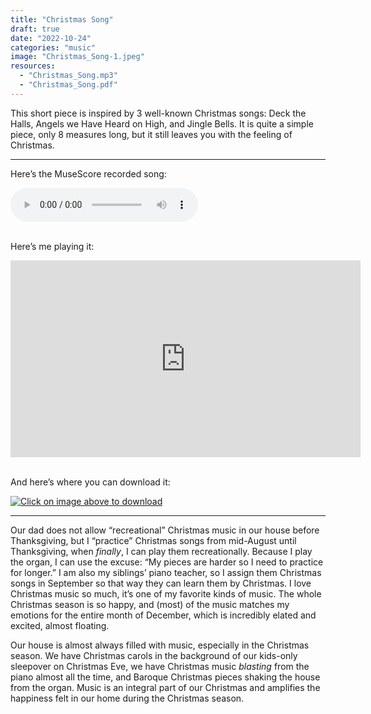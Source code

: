 ```yaml
---
title: "Christmas Song"
draft: true
date: "2022-10-24"
categories: "music"
image: "Christmas_Song-1.jpeg"
resources:
  - "Christmas_Song.mp3"
  - "Christmas_Song.pdf"
---
```


This short piece is inspired by 3 well-known Christmas songs: Deck the Halls, Angels we Have Heard on High, and Jingle Bells. It is quite a simple piece, only 8 measures long, but it still leaves you with the feeling of Christmas. 

---

Here's the MuseScore recorded song:

<audio controls>
<source src="Christmas_Song.mp3" type="audio/mpeg">
</audio> 
\
Here's me playing it:

<iframe width="560" height="315" src="https://www.youtube.com/embed/osgc_LBY8BA" title="YouTube video player" frameborder="0" allow="accelerometer; autoplay; clipboard-write; encrypted-media; gyroscope; picture-in-picture" allowfullscreen></iframe> 
\
And here's where you can download it:

[![Click on image above to download](Christmas_Song-1.jpeg)](Christmas_Song.pdf)

---

Our dad does not allow "recreational" Christmas music in our house before Thanksgiving, but I "practice" Christmas songs from mid-August until Thanksgiving, when *finally*, I can play them recreationally. Because I play the organ, I can use the excuse: "My pieces are harder so I need to practice for longer." I am also my siblings' piano teacher, so I assign them Christmas songs in September so that way they can learn them by Christmas. I love Christmas music so much, it's one of my favorite kinds of music. The whole Christmas season is so happy, and (most) of the music matches my emotions for the entire month of December, which is incredibly elated and excited, almost floating. 

Our house is almost always filled with music, especially in the Christmas season. We have Christmas carols in the background of our kids-only sleepover on Christmas Eve, we have Christmas music *blasting* from the piano almost all the time, and Baroque Christmas pieces shaking the house from the organ. Music is an integral part of our Christmas and amplifies the happiness felt in our home during the Christmas season.



